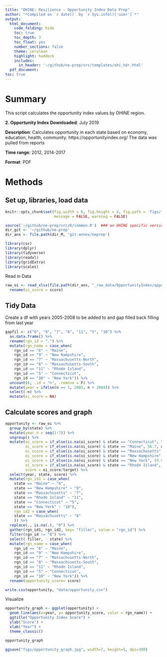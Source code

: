 ```yaml
---
title: "OHINE: Resilience - Opportunity Index Data Prep"
author: "*Compiled on `r date()` by `r Sys.info()['user']`*"
output: 
  html_document:
    code_folding: hide
    toc: true
    toc_depth: 3
    toc_float: yes
    number_sections: false
    theme: cerulean
    highlight: haddock
    includes: 
      in_header: '~/github/ne-prep/src/templates/ohi_hdr.html'
  pdf_document:
toc: true
---
```


# Summary

This script calculates the opportunity index values by OHINE region. 

**2. Opportunity Index**
**Downloaded**: July 2019

**Description**:  Calculates opportunity in each state based on economy, education, health, community. https://opportunityindex.org/
The data was pulled from reports

**Time range**: 2012, 2014-2017

**Format**:  PDF

# Methods

## Set up, libraries, load data
``` r
knitr::opts_chunk$set(fig.width = 6, fig.height = 4, fig.path = 'figs/',
                      message = FALSE, warning = FALSE)

source('~/github/ne-prep/src/R/common.R')  ### an OHINE specific version of common.R
dir_git <- '~/github/ne-prep'
dir_anx <- file.path(dir_M, 'git-annex/neprep')

library(csv)
library(dplyr)
library(tidyverse)
library(readxl)
library(gridExtra)
library(scales)
```

Read in Data
```r
raw_oi <- read_xlsx(file.path(dir_anx, "_raw_data/OpportunityIndex/opportunity_index_scores.xlsx")) %>% 
  rename(oi_score = score)
```

## Tidy Data
Create a df with years 2005-2008 to be added to and gap filled 
back filling from last year
```r
gapfil <- c("6", "9", "7", "8", "11", "5", "10") %>% 
  as.data.frame() %>% 
  rename(rgn_id = ".") %>% 
  mutate(rgn_name = case_when(
    rgn_id == "6" ~ "Maine", 
    rgn_id == "9" ~ "New Hampshire", 
    rgn_id == "7" ~ "Massachusetts-North",
    rgn_id == "8" ~ "Massachusetts-South",
    rgn_id == "11" ~ "Rhode Island",
    rgn_id == "5" ~ "Connecticut",
    rgn_id == "10" ~ "New York")) %>% 
  uncount(6, .id = "n", .remove = F) %>%
  mutate(year = ifelse(n == 1, 2005, n + 2004)) %>%
  select(-n) %>% 
  mutate(oi_score = NA)
```

## Calculate scores and graph
```r
opportunity <- raw_oi %>% 
  group_by(state) %>% 
  mutate(year_n = seq(1:7)) %>% 
  ungroup() %>% 
  mutate(oi_score = if_else(is.na(oi_score) & state == "Connecticut", 57.4, oi_score), #gapfilling for 2011 and 2013. using 2012 values
         oi_score = if_else(is.na(oi_score) & state == "Maine", 56.7, oi_score),
         oi_score = if_else(is.na(oi_score) & state == "Massachusetts", 59.1, oi_score),
         oi_score = if_else(is.na(oi_score) & state == "New Hampshire", 60.4, oi_score),
         oi_score = if_else(is.na(oi_score) & state == "New York", 53.9	, oi_score),
         oi_score = if_else(is.na(oi_score) & state == "Rhode Island", 50.9	, oi_score),
         score = oi_score/target) %>% 
  select(year, state, score) %>% 
  mutate(rgn_id1 = case_when(
    state == "Maine" ~ "6", 
    state == "New Hampshire" ~ "9", 
    state == "Massachusetts" ~ "7",
    state == "Rhode Island" ~ "11",
    state == "Connecticut" ~ "5",
    state == "New York" ~ "10"),
    rgn_id2 = case_when(
    state == "Massachusetts" ~ "8"
    )) %>% 
  replace(., is.na(.), "0") %>% 
  gather(rgn_id1, rgn_id2, key= "filler", value = "rgn_id") %>% 
  filter(rgn_id != "0") %>% 
  select(-filler, - state) %>% 
  mutate(rgn_name = case_when(
    rgn_id == "6" ~ "Maine", 
    rgn_id == "9" ~ "New Hampshire", 
    rgn_id == "7" ~ "Massachusetts-North",
    rgn_id == "8" ~ "Massachusetts-South",
    rgn_id == "11" ~ "Rhode Island",
    rgn_id == "5" ~ "Connecticut",
    rgn_id == "10" ~ "New York")) %>% 
  rename(opportunity_score= score)

write.csv(opportunity, "data/opportunity.csv")
```

Visualize
```r
opportunity_graph <- ggplot(opportunity) +
  geom_line(aes(x=year, y= opportunity_score, color = rgn_name)) +
  ggtitle("Opportunity Index Score") +
  ylab("Score") +
  xlab("Year") +
  theme_classic()

opportunity_graph

ggsave("figs/opportunity_graph.jpg", width=7, height=5, dpi=300)
```